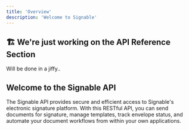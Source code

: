 ---
title: 'Overview'
description: 'Welcome to Signable'
---

## 🏗️ We're just working on the API Reference Section

Will be done in a jiffy..

## Welcome to the Signable API

The Signable API provides secure and efficient access to Signable's electronic 
signature platform. With this RESTful API, you can send documents for signature, 
manage templates, track envelope status, and automate your document workflows 
from within your own applications.
